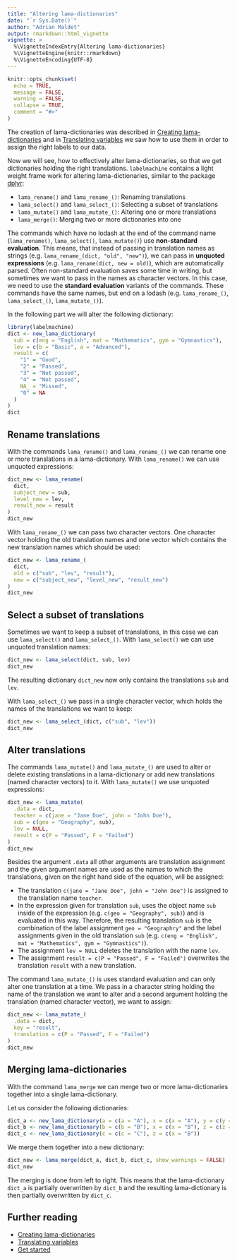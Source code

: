 ```yaml
---
title: "Altering lama-dictionaries"
date: "`r Sys.Date()`"
author: "Adrian Maldet"
output: rmarkdown::html_vignette
vignette: >
  %\VignetteIndexEntry{Altering lama-dictionaries}
  %\VignetteEngine{knitr::rmarkdown}
  %\VignetteEncoding{UTF-8}
---
```


```r
knitr::opts_chunk$set(
  echo = TRUE,
  message = FALSE,
  warning = FALSE,
  collapse = TRUE,
  comment = "#>"
)
```

The creation of lama-dictionaries was described in [Creating lama-dictionaries]
and in [Translating variables] we saw how to use them in order to assign
the right labels to our data.

Now we will see, how to effectively alter lama-dictionaries, so that
we get dictionaries holding the right translations. `labelmachine` contains
a light weight frame work for altering lama-dictionaries, similar to the 
package [dplyr]:

* `lama_rename()` and `lama_rename_()`: Renaming translations
* `lama_select()` and `lama_select_()`: Selecting a subset of translations
* `lama_mutate()` and `lama_mutate_()`: Altering one or more translations
* `lama_merge()`: Merging two or more dictionaries into one

The commands which have no lodash at the end of the command name
(`lama_rename()`, `lama_select()`, `lama_mutate()`) use
**non-standard evaluation**.
This means, that instead of passing in translation names as
strings (e.g. `lama_rename_(dict, "old", "new")`), we can pass in
**unquoted expressions** (e.g. `lama_rename(dict, new = old)`), which are
automatically parsed. Often non-standard evaluation saves some time in writing,
but sometimes we want to pass in the names as character vectors. 
In this case, we need to use the **standard evaluation** variants of the commands.
These commands have the same names, but end on a lodash 
(e.g. `lama_rename_()`, `lama_select_()`, `lama_mutate_()`).

In the following part we will alter the following dictionary:

```r
library(labelmachine)
dict <- new_lama_dictionary(
  sub = c(eng = "English", mat = "Mathematics", gym = "Gymnastics"),
  lev = c(b = "Basic", a = "Advanced"),
  result = c(
    "1" = "Good",
    "2" = "Passed",
    "3" = "Not passed",
    "4" = "Not passed",
    NA_ = "Missed",
    "0" = NA
  )
)
dict
```

## Rename translations

With the commands `lama_rename()` and `lama_rename_()` we can rename one or
more translations in a lama-dictionary.
With `lama_rename()` we can use unquoted expressions:
```r
dict_new <- lama_rename(
  dict,
  subject_new = sub,
  level_new = lev,
  result_new = result
)
dict_new
```

With `lama_rename_()` we can pass two character vectors. One character vector
holding the old translation names and one vector which contains the
new translation names which should be used:
```r
dict_new <- lama_rename_(
  dict,
  old = c("sub", "lev", "result"),
  new = c("subject_new", "level_new", "result_new")
)
dict_new
```

## Select a subset of translations

Sometimes we want to keep a subset of translations, in this case we can use
`lama_select()` and `lama_select_()`.
With `lama_select()` we can use unquoted translation names:
```r
dict_new <- lama_select(dict, sub, lev)
dict_new
```
The resulting dictionary `dict_new` now only contains the translations `sub`
and `lev`.

With `lama_select_()` we pass in a single character vector, which
holds the names of the translations we want to keep:
```r
dict_new <- lama_select_(dict, c("sub", "lev"))
dict_new
```

## Alter translations

The commands `lama_mutate()` and `lama_mutate_()` are used to alter or delete
existing translations in a lama-dictionary or add
new translations (named character vectors) to it.
With `lama_mutate()` we use unquoted expressions:
```r
dict_new <- lama_mutate(
  .data = dict,
  teacher = c(jane = "Jane Doe", john = "John Doe"),
  sub = c(geo = "Geography", sub),
  lev = NULL,
  result = c(P = "Passed", F = "Failed")
)
dict_new
```

Besides the argument `.data` all other arguments are translation assignment and
the given argument names are used as the names to which the
translations, given on the right hand side of the equation, will be assigned:

* The translation `c(jane = "Jane Doe", john = "John Doe")` is assigned to the
  translation name `teacher`.
* In the expression given for translation `sub`, uses the object name `sub`
  inside of the expression (e.g. `c(geo = "Geography", sub)`) and is evaluated
  in this way. Therefore, the resulting translation `sub` is the combination
  of the label assignment `geo = "Geographry"` and the label assignments
  given in the old translation `sub` (e.g. `c(eng = "English",
  mat = "Mathematics", gym = "Gymnastics")`).
* The assignment `lev = NULL` deletes the translation with the name `lev`.
* The assignment `result = c(P = "Passed", F = "Failed")` overwrites the 
  translation `result` with a new translation.

The command `lama_mutate_()` is uses standard evaluation and can only
alter one translation at a time. We pass in a character string holding the
name of the translation we want to alter and a second argument holding the
translation (named character vector), we want to assign:

```r
dict_new <- lama_mutate_(
  .data = dict,
  key = "result",
  translation = c(P = "Passed", F = "Failed")
)
dict_new
```

## Merging lama-dictionaries

With the command `lama_merge` we can merge two or more
lama-dictionaries together into a single lama-dictionary.

Let us consider the following dictionaries:
```r
dict_a <- new_lama_dictionary(a = c(a = "A"), x = c(x = "A"), y = c(y = "A"))
dict_b <- new_lama_dictionary(b = c(b = "B"), x = c(x = "B"), z = c(z = "B"))
dict_c <- new_lama_dictionary(c = c(c = "C"), z = c(x = "B"))
```

We merge them together into a new dictionary:
```r
dict_new <- lama_merge(dict_a, dict_b, dict_c, show_warnings = FALSE)
dict_new
```

The merging is done from left to right. This means that the lama-dictionary
`dict_a` is partially overwritten by `dict_b` and the resulting lama-dictionary
is then partially overwritten by `dict_c`.

## Further reading

* [Creating lama-dictionaries]
* [Translating variables]
* [Get started]

[Get started]: https://a-maldet.github.io/labelmachine/articles/labelmachine.html
[Creating lama-dictionaries]: https://a-maldet.github.io/labelmachine/articles/create_dictionaries.html
[Altering lama-dictionaries]: https://a-maldet.github.io/labelmachine/articles/alter_dictionaries.html
[Translating variables]: https://a-maldet.github.io/labelmachine/articles/translate.html
[dplyr]: https://dplyr.tidyverse.org

